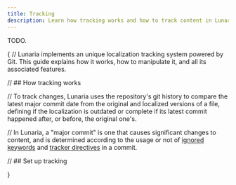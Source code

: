 ```yaml
---
title: Tracking
description: Learn how tracking works and how to track content in Lunaria.
---
```


TODO.

{
// Lunaria implements an unique localization tracking system powered by Git. This guide explains how it works, how to manipulate it, and all its associated features.

// ## How tracking works

// To track changes, Lunaria uses the repository's git history to compare the latest major commit date from the original and localized versions of a file, defining if the localization is outdated or complete if its latest commit happened after, or before, the original one's.

// In Lunaria, a "major commit" is one that causes significant changes to content, and is determined according to the usage or not of [ignored keywords](#ignored-keywords) and [tracker directives](#tracker-directives) in a commit.

// ## Set up tracking

}
